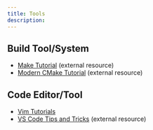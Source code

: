 ```yaml
---
title: Tools
description: 
---
```


## Build Tool/System

* [Make Tutorial](https://seisman.github.io/how-to-write-makefile/index.html) (external resource)
* [Modern CMake Tutorial](https://cliutils.gitlab.io/modern-cmake/) (external resource)

## Code Editor/Tool

* [Vim Tutorials](./tools/vim-tutorials)
* [VS Code Tips and Tricks](https://github.com/Microsoft/vscode-docs/blob/master/docs/getstarted/tips-and-tricks.md#editing-hacks) (external resource)

